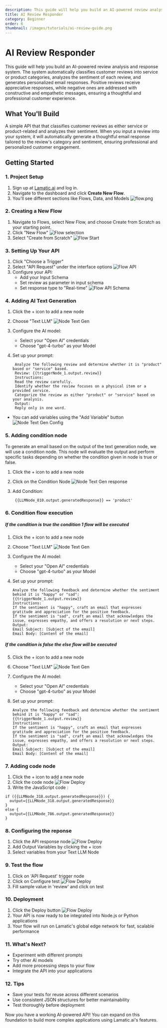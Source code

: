 ```yaml
---
description: This guide will help you build an AI-powered review analysis and response system. 
title: AI Review Responder
category: Beginner
order: 6
thumbnail: /images/tutorials/ai-review-guide.png
---
```


# AI Review Responder

This guide will help you build an AI-powered review analysis and response system. The system automatically classifies customer reviews into service or product categories, analyzes the sentiment of each review, and generates personalized email responses. Positive reviews receive appreciative responses, while negative ones are addressed with constructive and empathetic messages, ensuring a thoughtful and professional customer experience.

## What You'll Build

A simple API that that classifies customer reviews as either service or product-related and analyzes their sentiment. When you input a review into your system, it will automatically generate a thoughtful email response tailored to the review's category and sentiment, ensuring professional and personalized customer engagement.

## Getting Started

### 1. Project Setup

1. Sign up at [Lamatic.ai](https://lamatic.ai/) and log in.
1. Navigate to the dashboard and click **Create New Flow**.
1. You'll see different sections like Flows, Data, and Models
   ![flow.png](./img/ai-review-responder/flow.png)

### 2. Creating a New Flow

1. Navigate to Flows, select New Flow, and choose Create from Scratch as your starting point.
2. Click "New Flow"
   ![Flow selection](./img/ai-review-responder/flow-select.png)
3. Select "Create from Scratch"
   ![Flow Start](./img/ai-review-responder/flow-start.png)

### 3. Setting Up Your API

1. Click "Choose a Trigger"
2. Select "API Request" under the interface options
   ![Flow API](./img/ai-review-responder/flow-step2.png)
3. Configure your API:
   - Add your Input Schema
   - Set review as parameter in input schema
   - Set response type to "Real-time"
     ![Flow API Schema](./img/ai-review-responder/api-schema.png)

### 4. Adding AI Text Generation

1. Click the + icon to add a new node
2. Choose "Text LLM"
   ![Node Text Gen](./img/ai-review-responder/text-gen-node1.png)
3. Configure the AI model:
   - Select your "Open AI" credentials
   - Choose "gpt-4-turbo" as your Model
4. Set up your prompt:

   ```
    Analyze the following review and determine whether it is "product" based or "service" based.
    Review: {{triggerNode_1.output.review}}
    Instructions:
    Read the review carefully.
    Identify whether the review focuses on a physical item or a provided service.
    Categorize the review as either "product" or "service" based on your analysis.
    Output:
    Reply only in one word.

   ```

- You can add variables using the "Add Variable" button
  ![Node Text Gen Config](./img/ai-review-responder/text-gen-node2.png)

### 5. Adding condition node

To generate an email based on the output of the text generation node, we will use a condition node. This node will evaluate the output and perform specific tasks depending on whether the condition given in node is true or false.

1. Click the + icon to add a new node
2. Click on the Condition Node
   ![Node Text Gen response](./img/ai-review-responder/condition-node.png)
3. Add Condition:

   ```
    {{LLMNode_810.output.generatedResponse}} == 'product'
   ```

### 6. Condition flow execution

##### If the condition is true the condition 1 flow will be executed

1. Click the + icon to add a new node
2. Choose "Text LLM"
   ![Node Text Gen](./img/ai-review-responder/if-flow.png)
3. Configure the AI model:
   - Select your "Open AI" credentials
   - Choose "gpt-4-turbo" as your Model
4. Set up your prompt:

   ```
   Analyze the following feedback and determine whether the sentiment behind it is "happy" or "sad":
   {{triggerNode_1.output.review}}
   Instructions:
   If the sentiment is "happy", craft an email that expresses gratitude and appreciation for the positive feedback.
   If the sentiment is "sad", craft an email that acknowledges the issue, expresses empathy, and offers a resolution or next steps.
   Output:
   Email Subject: [Subject of the email]
   Email Body: [Content of the email]
   ```

##### If the condition is false the else flow will be executed

5. Click the + icon to add a new node
6. Choose "Text LLM"
   ![Node Text Gen](./img/ai-review-responder/else-flow.png)
7. Configure the AI model:
   - Select your "Open AI" credentials
   - Choose "gpt-4-turbo" as your Model
8. Set up your prompt:

   ```
   Analyze the following feedback and determine whether the sentiment behind it is "happy" or "sad":
   {{triggerNode_1.output.review}}
   Instructions:
   If the sentiment is "happy", craft an email that expresses gratitude and appreciation for the positive feedback.
   If the sentiment is "sad", craft an email that acknowledges the issue, expresses empathy, and offers a resolution or next steps.
   Output:
   Email Subject: [Subject of the email]
   Email Body: [Content of the email]
   ```

### 7. Adding code node

1. Click the + icon to add a new node
2. Click the code node
   ![Flow Deploy](./img/ai-review-responder/code-node.png)
3. Write the JavaScript code :

```
if ({{LLMNode_318.output.generatedResponse}}) {
  output={{LLMNode_318.output.generatedResponse}}
}
else {
  output={{LLMNode_786.output.generatedResponse}}
}
```

### 8. Configuring the reponse

1. Click the API response node
   ![Flow Deploy](./img/ai-review-responder/response-node.png)
2. Add Output Variables by clicking the + icon
3. Select variables from your Text LLM Node

### 9. Test the flow

1. Click on 'API Request' trigger node
2. Click on Configure test
   ![Flow Deploy](./img/ai-review-responder/testing.png)
3. Fill sample value in 'review' and click on test

### 10. Deployment

1. Click the Deploy button
   ![Flow Deploy](./img/ai-review-responder/deploy.png)
2. Your API is now ready to be integrated into Node.js or Python applications
3. Your flow will run on Lamatic's global edge network for fast, scalable performance

### 11. What's Next?

- Experiment with different prompts
- Try other AI models
- Add more processing steps to your flow
- Integrate the API into your applications

### 12. Tips

- Save your tests for reuse across different scenarios
- Use consistent JSON structures for better maintainability
- Test thoroughly before deployment

Now you have a working AI-powered API! You can expand on this foundation to build more complex applications using Lamatic.ai's features.
